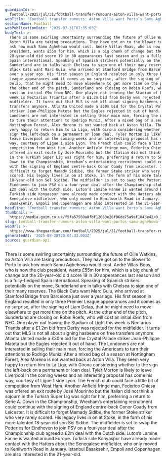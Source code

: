 ```yaml
---
guardianId: >-
  football/2025/jul/31/football-transfer-rumours-aston-villa-want-porto-samu-aghehowa-for-55m
webTitle: 'Football transfer rumours: Aston Villa want Porto’s Samu Aghehowa for £55m?'
sectionName: Football
webPublicationDate: '2025-07-31T07:35:03Z'
bodyText: >-
  There is some swirling uncertainty surrounding the future of Ollie Watkins, so
  Aston Villa are taking precautions. They have got on to the blower to Porto to
  ask how much Samu Aghehowa would cost. André Villas-Boas, who is now the club
  president, wants £55m for him, which is a big chunk of change but the
  20-year-old did score 19 in 30 appearances last season and is a fully-fledged
  Spain international. Speaking of Spanish strikers potentially on the move,
  Sunderland are in talks with Chelsea to sign one of their many reserves. The
  Black Cats want Marc Guiu, who arrived at Stamford Bridge from Barcelona just
  over a year ago. His first season in England resulted in only three Premier
  League appearances and it comes as no surprise, after the signing of Liam
  Delap, that he might need to move elsewhere to get more time on the pitch. At
  the other end of the pitch, Sunderland are closing on Robin Roefs, who will
  cost an initial £9m from NEC. One player not leaving the Stadium of Light this
  week is Nectarios Triantis after a £1.2m bid from Derby was rejected for the
  midfielder. It turns out that MLS is not all about signing hasbeens on free
  transfers anymore. Atlanta United made a £30m bid for the Crystal Palace
  striker Jean-Philippe Mateta but the Eagles rejected it out of hand. The
  Londoners are not interested in selling their main man, forcing the Americans
  to turn their attentions to Rodrigo Muniz. After a mixed bag of a season at
  Nottingham Forest, Àlex Moreno is not wanted back at Aston Villa. They seem
  very happy to return him to La Liga, with Girona considering whether to the
  sign the left-back on a permanent or loan deal. Tyler Morton is likely to
  leave Liverpool in the coming weeks and an interesting proposal has come his
  way, courtesy of Ligue 1 side Lyon. The French club could face a little bit of
  competition from West Ham. Another Anfield fringe man, Federico Chiesa was
  offered an exit route by José Mourinho but the Italian did not think a sojourn
  in the Turkish Super Lig was right for him, preferring a return to Serie A.
  Down in the Championship, Wrexham’s entertaining recruitment could continue
  with the signing of England centre-back Conor Coady from Leicester. It is
  difficult to forget Mamady Sidibé, the former Stoke striker who very rarely
  scored. His legacy lives in on at Stoke, in the form of his more talented
  18-year-old son Sol Sidibé. The midfielder is set to swap the Potteries for
  Eindhoven to join PSV on a four-year deal after the Championship club agreed a
  £2m deal with the Dutch side. Luton’s Lamine Fanne is wanted around Europe.
  Turkish side Konyaspor have already made contact with the Hatters about the
  Senegalese midfielder, who only moved to Kenilworth Road in January. Istanbul
  Basaksehir, Empoli and Copenhagen are also interested in the 21-year-old.
headline: 'Football transfer rumours: Aston Villa want Porto’s Samu Aghehowa for £55m?'
thumbnail: >-
  https://media.guim.co.uk/f5fa57560a8fbf12063e26f96de75a9af104be42/0_134_3402_2721/500.jpg
slug: football-transfer-rumours-aston-villa-want-portos-samu-aghehowa-for-pound55m
webUrl: >-
  https://www.theguardian.com/football/2025/jul/31/football-transfer-rumours-aston-villa-want-porto-samu-aghehowa-for-55m
generatedAt: '2025-08-28T20:04:33.003Z'
source: guardian-api
---
```

There is some swirling uncertainty surrounding the future of Ollie Watkins, so Aston Villa are taking precautions. They have got on to the blower to Porto to ask how much Samu Aghehowa would cost. André Villas-Boas, who is now the club president, wants £55m for him, which is a big chunk of change but the 20-year-old did score 19 in 30 appearances last season and is a fully-fledged Spain international. Speaking of Spanish strikers potentially on the move, Sunderland are in talks with Chelsea to sign one of their many reserves. The Black Cats want Marc Guiu, who arrived at Stamford Bridge from Barcelona just over a year ago. His first season in England resulted in only three Premier League appearances and it comes as no surprise, after the signing of Liam Delap, that he might need to move elsewhere to get more time on the pitch. At the other end of the pitch, Sunderland are closing on Robin Roefs, who will cost an initial £9m from NEC. One player not leaving the Stadium of Light this week is Nectarios Triantis after a £1.2m bid from Derby was rejected for the midfielder. It turns out that MLS is not all about signing hasbeens on free transfers anymore. Atlanta United made a £30m bid for the Crystal Palace striker Jean-Philippe Mateta but the Eagles rejected it out of hand. The Londoners are not interested in selling their main man, forcing the Americans to turn their attentions to Rodrigo Muniz. After a mixed bag of a season at Nottingham Forest, Àlex Moreno is not wanted back at Aston Villa. They seem very happy to return him to La Liga, with Girona considering whether to the sign the left-back on a permanent or loan deal. Tyler Morton is likely to leave Liverpool in the coming weeks and an interesting proposal has come his way, courtesy of Ligue 1 side Lyon. The French club could face a little bit of competition from West Ham. Another Anfield fringe man, Federico Chiesa was offered an exit route by José Mourinho but the Italian did not think a sojourn in the Turkish Super Lig was right for him, preferring a return to Serie A. Down in the Championship, Wrexham’s entertaining recruitment could continue with the signing of England centre-back Conor Coady from Leicester. It is difficult to forget Mamady Sidibé, the former Stoke striker who very rarely scored. His legacy lives in on at Stoke, in the form of his more talented 18-year-old son Sol Sidibé. The midfielder is set to swap the Potteries for Eindhoven to join PSV on a four-year deal after the Championship club agreed a £2m deal with the Dutch side. Luton’s Lamine Fanne is wanted around Europe. Turkish side Konyaspor have already made contact with the Hatters about the Senegalese midfielder, who only moved to Kenilworth Road in January. Istanbul Basaksehir, Empoli and Copenhagen are also interested in the 21-year-old.
